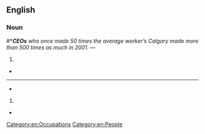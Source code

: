==English==

===Noun===

#*'''''CEOs''' who once made 50 times the average worker’s Calgary made more than 500 times as much in 2001.'' &mdash; 
# 

* 

[[Category:en:Occupations]]
[[Category:en:People]]

----

* 

# 

*